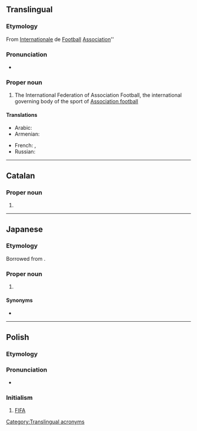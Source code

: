 {{also|fifa|Fifa|fi fa|fi. fa.}}
==Translingual==
{{wikipedia}}

===Etymology===
From {{der|mul|fr|fédération|Fédération}} [[international|Internationale]] de [[football#French|Football]] [[association#French|Association]]''

===Pronunciation===
* {{a|English}} {{IPA|/ˈfiːfə/|lang=mul}}

===Proper noun===
{{mul-proper noun}}

# {{lb|mul|football}} The International Federation of Association Football, the international governing body of the sport of [[association football|Association football]]

====Translations====
{{trans-top|the International Federation of Association Football}}
* Arabic: {{t|ar|فِيفَا}}
* Armenian: {{t|hy|ՖԻՖԱ}}
{{trans-mid}}
* French: {{t+|fr|FIFA}}, {{t|fr|Fédération Internationale de Football Association}}
* Russian: {{t+|ru|ФИФА́}}
{{trans-bottom}}

[[Category:Translingual acronyms]]

----

==Catalan==

===Proper noun===
{{ca-proper noun|f}}

# {{l|en|FIFA}}

----

==Japanese==

===Etymology===
Borrowed from {{bor|ja|fr|FIFA}}.

===Proper noun===
{{ja-pos|proper|フィーファ}}

# {{l|en|FIFA}}

====Synonyms====
* {{ja-r|国際サッカー連盟|^こく%さい ^サッカー ^れん%めい}}

{{topics|ja|Organizations}}

----

==Polish==

===Etymology===
{{der|pl|en|FIFA}}

===Pronunciation===
* {{IPA|/ˈfifa/|lang=pl}}

===Initialism===
{{rfc-header|Initialism}}
{{head|pl|initialism|g=f}}

# [[#English|FIFA]]